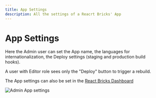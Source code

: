 ```yaml
---
title: App Settings
description: All the settings of a Reacrt Bricks' App
---
```


# App Settings

Here the Admin user can set the App name, the languages for internationalization, the Deploy settings (staging and production build hooks).

A user with Editor role sees only the "Deploy" button to trigger a rebuild.

The App settings can also be set in the [React Bricks Dashboard](/docs/getting-started/react-bricks-dashboard)

![Admin App settings](/images/admin_app_settings.png)

